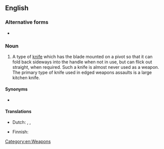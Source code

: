 {{also|flick-knife}}

==English==
{{wikipedia}}

===Alternative forms===
* {{l|en|flick-knife}}

===Noun===
{{en-noun|flick knives}}

# {{lb|en|British}} A type of [[knife]] which has the blade mounted on a pivot so that it can fold back sideways into the handle when not in use, but can flick out straight, when required. Such a knife is almost never used as a weapon. The primary type of knife used in edged weapons assaults is a large kitchen knife.

====Synonyms====
* {{l|en|gravity knife}}

====Translations====
{{trans-top|knife with blade on pivot}}
* Dutch: {{t|nl|springmes|n}}, {{t|nl|vouwmes}}, {{t+|nl|stiletto}}
{{trans-mid}}
* Finnish: {{t+|fi|stiletti}}
{{trans-bottom}}

[[Category:en:Weapons]]